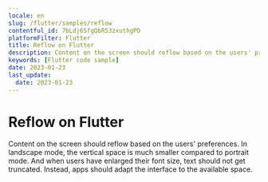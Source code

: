 ```yaml
---
locale: en
slug: /flutter/samples/reflow
contentful_id: 7bLdj6SfgQbR53zxuthgPD
platformFilter: Flutter
title: Reflow on Flutter
description: Content on the screen should reflow based on the users' preferences.
keywords: [Flutter code sample]
date: 2023-01-23
last_update:
  date: 2023-01-23
---
```


# Reflow on Flutter

Content on the screen should reflow based on the users' preferences. In landscape mode, the vertical space is much smaller compared to portrait mode. And when users have enlarged their font size, text should not get truncated. Instead, apps should adapt the interface to the available space.

<CodeSample id="screen-reflow" locale="en" platform="flutter"/>
